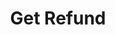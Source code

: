 ---
title: 'Get Refund'
description: 'Retrieve the details of a specific refund by its ID.'
openapi: '/openapi.json GET /pg/refunds/{refund_id}'
--- 
